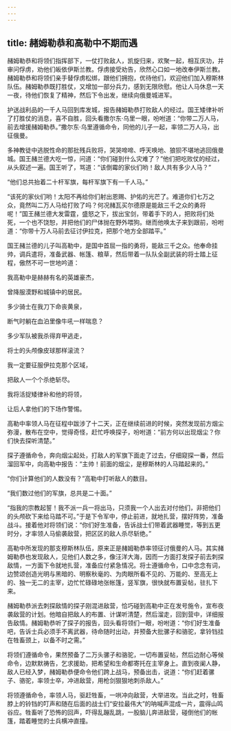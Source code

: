 ```yaml
---
---
---
```

title: 赭姆勒恭和高勒中不期而遇
---




赭姆勒恭和将领们指挥部下，一仗打败敌人，凯旋归来，欢聚一起，相互庆功，并审问俘虏，劝他们皈依伊斯兰教。俘虏接受劝告，欣然心口如一地改奉伊斯兰教。赭姆勒恭和将领们亲手替俘虏松绑，跟他们拥抱，优待他们，欢迎他们加入穆斯林队伍。赭姆勒恭既打胜仗，又增加一部分兵力，感到无限欣慰。他让人马休息一天一夜，待他们恢复了精神，然后下令出发，继续向俄曼城进军。

护送战利品的一千人马回到库发城，报告赭姆勒恭打败敌人的经过。国王矮律补听了打胜仗的消息，喜不自胜，回头看撒尔东·乌里一眼，吩咐道：“你带二万人马，前去增援赭姆勒恭。”撒尔东·乌里遵循命令，同他的儿子一起，率领二万人马，出征俄曼。

多神教徒中逃脱性命的那批残兵败将，哭哭啼啼、呼天唤地、狼狈不堪地逃回俄曼城。国王赭兰德大吃一惊，问道：“你们碰到什么灾难了？”他们把吃败仗的经过，从头叙述一遍。国王听了，骂道：“该倒霉的家伙们哟！敌人共有多少人马？”

“他们总共抬着二十杆军旗，每杆军旗下有一千人马。”

“该死的家伙们哟！太阳不再给你们射出恩赐、护佑的光芒了。难道你们七万之众，竟然叫二万人马给打败了吗？何况赭瓦买尔德原是能敌三千之众的勇将呢！”国王赭兰德大发雷霆，盛怒之下，拔出宝剑，带着手下的人，把败将们处死，一个也不饶恕，并把他们的尸体抛在野外喂狗。继而他唤太子来到跟前，吩咐道：“你带十万人马前去征讨伊拉克，把那个地方全部踏平。”

国王赭兰德的儿子叫高勒中，是国中首屈一指的勇将，能敌三千之众。他奉命挂帅，调兵遣将，准备武器、帐篷、粮草，然后带着一队队全副武装的将士踏上征程，傲然不可一世地吟道：

我高勒中是赫赫有名的英雄豪杰，

曾降服漠野和城镇中的居民。

多少骑士在我刀下命丧黄泉，

断气时躺在血泊里像牛吼一样喘息？

多少军队被我杀得弃甲逃走，

将士的头颅像皮球那样滚流？

我一定要征服伊拉克那个区域，

把敌人一个个杀绝斩尽。

我将活捉矮律补和他的将领，

让后人拿他们的下场作警惕。

高勒中率领人马在征程中跋涉了十二天，正在继续前进的时候，突然发现前方烟尘弥漫，散布在空中，觉得奇怪，赶忙呼唤探子，吩咐道：“前方何以出现烟尘？你们快去探听清楚。”

探子遵循命令，奔向烟尘起处，打敌人的军旗下面走了过去，仔细窥探一番，然后溜回军中，向高勒中报告：“主帅！前面的烟尘，是穆斯林的人马踏起来的。”

“你们计算他们的人数没有？”高勒中打听敌人的数目。

“我们数过他们的军旗，总共是二十面。”

“指我的宗教起誓！我不派一兵一将出马，只须我一个人出去对付他们，非把他们的头颅砍下来给马踏不可。”于是下令军中，停止前进，就地扎营，摆好阵势，准备战斗。接着他对将领们说：“你们好生准备，告诉战士们带着武器睡觉，等到五更时分，才率领人马偷袭敌营，把区区的敌人杀尽斩绝。”

高勒中所发现的那支穆斯林队伍，原来正是赭姆勒恭率领征讨俄曼的人马。其实赭姆勒恭也发现敌人，见他们人数之多，像汪洋大海，因而一方面打发探子前去刺探敌情，一方面下令就地扎营，准备应付紧急情况。将士遵循命令，口中念念有词，边赞颂创造光明与黑暗的、明察秋毫的、为肉眼所看不见的、万能的、至高无上的、独一无二的主宰，边忙忙碌碌地张帐篷，竖军旗，很快就布置妥帖，驻扎下来。

赭姆勒恭派去刺探敌情的探子刚混进敌营，恰巧碰到高勒中正在发号施令，宣布夜袭敌营的计划。他暗自把敌人的布置、计谋听清楚，然后溜走，回到营中，详细报告敌情。赭姆勒恭听了探子的报告，回头看将领们一眼，吩咐道：“你们好生准备吧，告诉士兵必须手不离武器，待命随时出动，并预备大批骡子和骆驼，拿铃铛挂在牲畜颈上，以备不时之需。”

将领们遵循命令，果然预备了二万头骡子和骆驼，一切布置妥帖，然后边耐心等候命令，边默默祷告，乞求援助，把希望和生命都寄托在主宰身上。直到夜阑人静，敌人已经入梦，赭姆勒恭便命令他们跨上战马，预备出击，说道：“你们赶着骡子、骆驼，率领士卒，冲进敌营，用枪剑狠狠地刺杀敌人。”

将领遵循命令，率领人马，驱赶牲畜，一哄冲向敌营，大举进攻。当此之时，牲畜脖上的铃铛的叮声和随在后面的战士们“安拉最伟大”的呐喊声混成一片，震得山鸣谷应。牲畜听了恐怖的回声，吓得乱蹦乱跳，一股脑儿奔进敌营，碰倒他们的帐篷，踏着睡觉的士兵横冲直撞。
